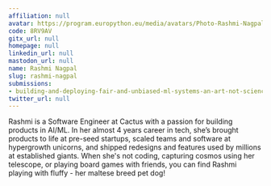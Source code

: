 ```yaml
---
affiliation: null
avatar: https://program.europython.eu/media/avatars/Photo-Rashmi-Nagpal_U6hCw3u.jpg
code: 8RV9AV
gitx_url: null
homepage: null
linkedin_url: null
mastodon_url: null
name: Rashmi Nagpal
slug: rashmi-nagpal
submissions:
- building-and-deploying-fair-and-unbiased-ml-systems-an-art-not-science
twitter_url: null
---
```


Rashmi is a Software Engineer at Cactus with a passion for building products in AI/ML. In her almost 4 years career in tech, she’s brought products to life at pre-seed startups, scaled teams and software at hypergrowth unicorns, and shipped redesigns and features used by millions at established giants. When she's not coding, capturing cosmos using her telescope, or playing board games with friends, you can find Rashmi playing with fluffy - her maltese breed pet dog!